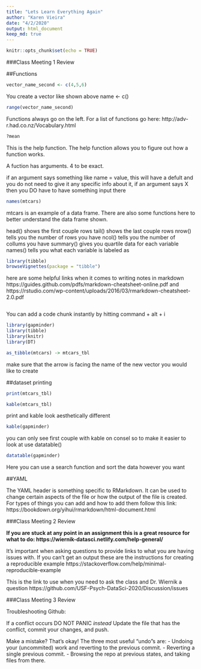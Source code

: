 ```yaml
---
title: "Lets Learn Everything Again"
author: "Karen Vieira"
date: "4/2/2020"
output: html_document
keep_md: true
---
```


```r
knitr::opts_chunk$set(echo = TRUE)
```

###Class Meeting 1 Review

##Functions

```r
vector_name_second <- c(4,5,6)
```

You create a vector like shown above name <- c()

```r
range(vector_name_second)
```
Functions always go on the left. For a list of functions go here: http://adv-r.had.co.nz/Vocabulary.html

```r
?mean
```

This is the help function. The help function allows you to figure out how a function works.

A fuction has arguments. 4 to be exact.

if an argument says something like name = value, this will have a defult and you do not need to give it any specific info about it, if an argument says X then you DO have to have something input there

```r
names(mtcars)
```

mtcars is an example of a data frame. There are also some functions here to better understand the data frame shown.

head() shows the first couple rows
tail() shows the last couple rows
nrow() tells you the number of rows you have
ncol() tells you the number of collums you have
summary() gives you quartile data for each variable
names() tells you what each variable is labeled as

```r
library(tibble)
browseVignettes(package = "tibble")
```

here are some helpful links when it comes to writing notes in markdown https://guides.github.com/pdfs/markdown-cheatsheet-online.pdf and https://rstudio.com/wp-content/uploads/2016/03/rmarkdown-cheatsheet-2.0.pdf

```r

```

You can add a code chunk instantly by hitting command + alt + i

```r
library(gapminder)
library(tibble)
library(knitr)
library(DT)

as_tibble(mtcars) -> mtcars_tbl
```
make sure that the arrow is facing the name of the new vector you would like to create

##dataset printing

```r
print(mtcars_tbl)
```

```r
kable(mtcars_tbl)
```
print and kable look aesthetically different

```r
kable(gapminder)
```
you can only see first couple with kable on consel so to make it easier to look at use datatable() 
```r
datatable(gapminder)
```
Here you can use a search function and sort the data however you want

##YAML

The YAML header is something specific to RMarkdown. It can be used to change certain aspects of the file or how the output of the file is created. 
For types of things you can add and how to add them follow this link: https://bookdown.org/yihui/rmarkdown/html-document.html

###Class Meeting 2 Review

**If you are stuck at any point in an assignment this is a great resource for what to do: https://wiernik-datasci.netlify.com/help-general/**

It's important when asking questions to provide links to what you are having issues with. If you can't get an output these are the instructions for creating a reproducible example https://stackoverflow.com/help/minimal-reproducible-example

This is the link to use when you need to ask the class and Dr. Wiernik a question https://github.com/USF-Psych-DataSci-2020/Discussion/issues

###Class Meeting 3 Review

Troubleshooting Github:

If a conflict occurs DO NOT PANIC *instead* Update the file that has the conflict, commit your changes, and push.

Make a mistake? That's okay!
The three most useful “undo”s are:
- Undoing your (uncommited) work and reverting to the previous commit.
- Reverting a single previous commit.
- Browsing the repo at previous states, and taking files from there.


